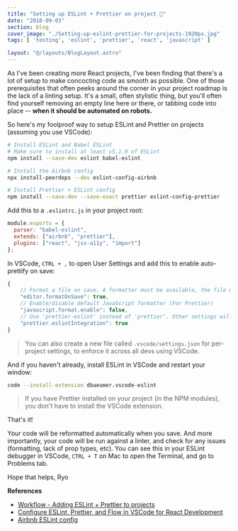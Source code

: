 ```yaml
---
title: "Setting up ESLint + Prettier on project 🔏"
date: "2018-09-03"
section: blog
cover_image: "./Setting-up-eslint-prettier-for-projects-1920px.jpg"
tags: [ 'testing', 'eslint', 'prettier', 'react', 'javascript' ]

layout: "@/layouts/BlogLayout.astro"
---
```


As I've been creating more React projects, I've been finding that there's a lot of setup to make concocting code as smooth as possible. One of those prerequisites that often peeks around the corner in your project roadmap is the lack of a linting setup. It's a small, often stylistic thing, but you'll often find yourself removing an empty line here or there, or tabbing code into place -- **when it should be automated on robots.** 

So here's my foolproof way to setup ESLint and Prettier on projects (assuming you use VSCode):

```bash
# Install ESLint and Babel ESLint
# Make sure to install at least v5.1.0 of ESLint
npm install --save-dev eslint babel-eslint

# Install the Airbnb config
npx install-peerdeps --dev eslint-config-airbnb

# Install Prettier + ESLint config
npm install --save-dev --save-exact prettier eslint-config-prettier
```

Add this to a `.eslintrc.js` in your project root:

```js
module.exports = {
  parser: "babel-eslint",
  extends: ["airbnb", "prettier"],
  plugins: ["react", "jsx-a11y", "import"]
};
```

In VSCode, `CTRL + ,` to open User Settings and add this to enable auto-prettify on save:

```js
{
    // Format a file on save. A formatter must be available, the file must not be auto-saved, and editor must not be shutting down.
    "editor.formatOnSave": true,
    // Enable/disable default JavaScript formatter (For Prettier)
    "javascript.format.enable": false,
    // Use 'prettier-eslint' instead of 'prettier'. Other settings will only be fallbacks in case they could not be inferred from eslint rules.
    "prettier.eslintIntegration": true
}
```

> You can also create a new file called `.vscode/settings.json` for per-project settings, to enforce it across all devs using VSCode.

And if you haven't already, install ESLint in VSCode and restart your window:

```bash
code --install-extension dbaeumer.vscode-eslint
```

> If you have Prettier installed on your project (in the NPM modules), you don't have to install the VSCode extension.

That's it! 

Your code will be reformatted automatically when you save. And more importantly, your code will be run against a linter, and check for any issues (formatting, lack of prop types, etc). You can see this in your ESLint debugger in VSCode, `CTRL + T` on Mac to open the Terminal, and go to Problems tab.

Hope that helps,
Ryo

**References**

* [Workflow - Adding ESLint + Prettier to projects](https://gist.github.com/whoisryosuke/1bf81f43a79d2f93f5ba45cb4fe3a0a6)
* [Configure ESLint, Prettier, and Flow in VSCode for React Development](https://medium.com/@sgroff04/configure-eslint-prettier-and-flow-in-vs-code-for-react-development-c9d95db07213)
* [Airbnb ESLint config](https://github.com/airbnb/javascript/tree/master/packages/eslint-config-airbnb#eslint-config-airbnb-1)